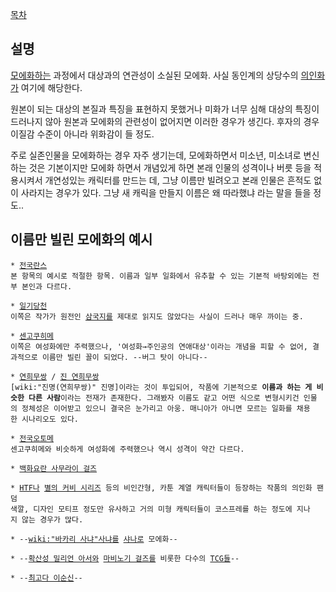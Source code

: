 [[목차]]

== 설명 ==
[[모에화]]하는 과정에서 대상과의 연관성이 소실된 모에화. 사실 동인계의 상당수의 [[의인화]]가 여기에 해당한다.

원본이 되는 대상의 본질과 특징을 표현하지 못했거나 미화가 너무 심해 대상의 특징이 드러나지 않아 원본과 모에화의 관련성이 없어지면 이러한 경우가 생긴다. 후자의 경우 이질감 수준이 아니라 위화감이 들 정도.

주로 실존인물을 모에화하는 경우 자주 생기는데, 모에화하면서 미소년, 미소녀로 변신하는 것은 기본이지만 모에화 하면서 개념있게 하면 본래 인물의 성격이나 버릇 등을 적용시켜서 개연성있는 캐릭터를 만드는 데, 그냥 이름만 빌려오고 본래 인물은 흔적도 없이 사라지는 경우가 있다. 그냥 새 캐릭을 만들지 이름은 왜 따라했냐 라는 말을 들을 정도..

== 이름만 빌린 모에화의 예시 == 
 * [[전국란스]]
 본 항목의 예시로 적절한 항목. 이름과 일부 일화에서 유추할 수 있는 기본적 바탕외에는 전부 본인과 다르다. 

 * [[일기당천]]
 이쪽은 작가가 원전인 [[삼국지]]를 제대로 읽지도 않았다는 사실이 드러나 매우 까이는 중.

 * [[센고쿠히메]]
 이쪽은 여성화에만 주력했으나, '여성화→주인공의 연애대상'이라는 개념을 피할 수 없어, 결과적으로 이름만 빌린 꼴이 되었다. --버그 탓이 아니다--

 * [[연희무쌍]] / [[진 연희무쌍]]
 [wiki:"진명(연희무쌍)" 진명]이라는 것이 투입되어, 작품에 기본적으로 '''이름과 하는 게 비슷한 다른 사람'''이라는 전재가 존재한다. 그래봤자 이름도 같고 어떤 식으로 변형시키건 인물의 정체성은 이어받고 있으니 결국은 눈가리고 아웅. 매니아가 아니면 모르는 일화를 채용한 시나리오도 있다.

 * [[전국오토메]]
 센고쿠히메와 비슷하게 여성화에 주력했으나 역시 성격이 약간 다르다. 

 * [[백화요란 사무라이 걸즈]]

 * [[HTF]]나 [[별의 커비 시리즈]] 등의 비인간형, 카툰 계열 캐릭터들이 등장하는 작품의 의인화 팬덤
 색깔, 디자인 모티프 정도만 유사하고 거의 미형 캐릭터들이 코스프레를 하는 정도에 지나지 않는 경우가 많다.

 * --[[wiki:"바카리 사냐"사냐]]를 [[샤나]]로 모에화--

 * --[[확산성 밀리언 아서]]와 [[마비노기 걸즈]]를 비롯한 다수의 [[TCG]]들--

 * --[[최고다 이순신]]--
